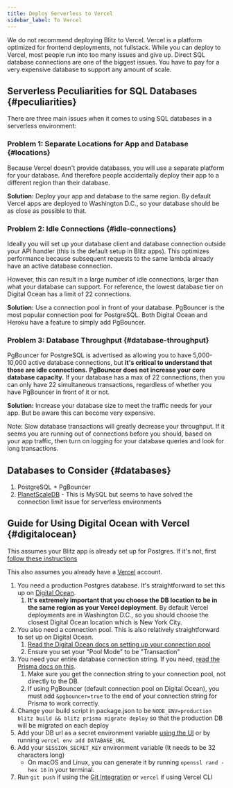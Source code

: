 ```yaml
---
title: Deploy Serverless to Vercel
sidebar_label: To Vercel
---
```


<Card type="caution">

We do not recommend deploying Blitz to Vercel. Vercel is a platform
optimized for frontend deployments, not fullstack. While you can deploy to
Vercel, most people run into too many issues and give up. Direct SQL
database connections are one of the biggest issues. You have to pay for a
very expensive database to support any amount of scale.

</Card>

## Serverless Peculiarities for SQL Databases {#peculiarities}

There are three main issues when it comes to using SQL databases in a
serverless environment:

### Problem 1: Separate Locations for App and Database {#locations}

Because Vercel doesn't provide databases, you will use a separate platform
for your database. And therefore people accidentally deploy their app to a
different region than their database.

**Solution:** Deploy your app and database to the same region. By default
Vercel apps are deployed to Washington D.C., so your database should be as
close as possible to that.

### Problem 2: Idle Connections {#idle-connections}

Ideally you will set up your database client and database connection
outside your API handler (this is the default setup in Blitz apps). This
optimizes performance because subsequent requests to the same lambda
already have an active database connection.

However, this can result in a large number of idle connections, larger
than what your database can support. For reference, the lowest database
tier on Digital Ocean has a limit of 22 connections.

**Solution:** Use a connection pool in front of your database. PgBouncer
is the most popular connection pool for PostgreSQL. Both Digital Ocean and
Heroku have a feature to simply add PgBouncer.

### Problem 3: Database Throughput {#database-throughput}

PgBouncer for PostgreSQL is advertised as allowing you to have
5,000-10,000 active database connections, but **it's critical to
understand that those are idle connections.** **PgBouncer does not
increase your core database capacity.** If your database has a max of 22
connections, then you can only have 22 simultaneous transactions,
regardless of whether you have PgBouncer in front of it or not.

**Solution:** Increase your database size to meet the traffic needs for
your app. But be aware this can become very expensive.

Note: Slow database transactions will greatly decrease your throughput. If
it seems you are running out of connections before you should, based on
your app traffic, then turn on logging for your database queries and look
for long transactions.

## Databases to Consider {#databases}

1. PostgreSQL + PgBouncer
2. [PlanetScaleDB](https://www.planetscale.com) - This is MySQL but seems
   to have solved the connection limit issue for serverless environments

## Guide for Using Digital Ocean with Vercel {#digitalocean}

This assumes your Blitz app is already set up for Postgres. If it's not,
first
[follow these instructions](./database-overview#switch-to-postgre-sql)

This also assumes you already have a [Vercel](https://vercel.com) account.

1. You need a production Postgres database. It's straightforward to set
   this up on
   [Digital Ocean](https://www.digitalocean.com/products/managed-databases-postgresql/?refcode=eab6549a2fed).
   1. **It's extremely important that you choose the DB location to be in
      the same region as your Vercel deployment**. By default Vercel
      deployments are in Washington D.C., so you should choose the closest
      Digital Ocean location which is New York City.
2. You also need a connection pool. This is also relatively
   straightforward to set up on Digital Ocean.
   1. [Read the Digital Ocean docs on setting up your connection pool](https://www.digitalocean.com/docs/databases/postgresql/how-to/manage-connection-pools/#creating-a-connection-pool?refcode=466ad3d3063d)
   2. Ensure you set your "Pool Mode" to be "Transaction"
3. You need your entire database connection string. If you need,
   [read the Prisma docs on this](https://www.prisma.io/docs/reference/database-connectors/postgresql#connection-details).
   1. Make sure you get the connection string to your connection pool, not
      directly to the DB.
   2. If using PgBouncer (default connection pool on Digital Ocean), you
      must add `&pgbouncer=true` to the end of your connection string for
      Prisma to work correctly.
4. Change your build script in package.json to be
   `NODE_ENV=production blitz build && blitz prisma migrate deploy` so
   that the production DB will be migrated on each deploy
5. Add your DB url as a secret environment variable
   [using the UI](https://vercel.com/blog/environment-variables-ui) or by
   running `vercel env add DATABASE_URL`
6. Add your `SESSION_SECRET_KEY` environment variable (It needs to be 32
   characters long)
   - On macOS and Linux, you can generate it by running
     `openssl rand -hex 16` in your terminal.
7. Run `git push` if using the
   [Git Integration](https://vercel.com/docs/v2/git-integrations) or
   `vercel` if using Vercel CLI
